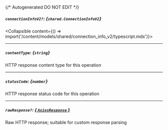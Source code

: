 {/* Autogenerated DO NOT EDIT  */}

##### `connectionInfoV2?`: *{`shared.ConnectionInfoV2`}*
<Collapsible content={() => import('/content/models/shared/connection_info_v2/typescript.mdx')}>
</Collapsible>

---
##### `contentType`: *{`string`}*
HTTP response content type for this operation

---
##### `statusCode`: *{`number`}*
HTTP response status code for this operation

---
##### `rawResponse?`: [*{ `AxiosResponse` }*](https://axios-http.com/docs/res_schema)
Raw HTTP response; suitable for custom response parsing


